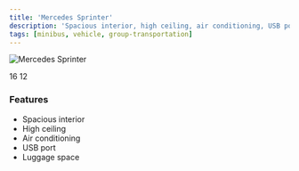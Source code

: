 ```yaml
---
title: 'Mercedes Sprinter'
description: 'Spacious interior, high ceiling, air conditioning, USB port, minibus with large luggage space.'
tags: [minibus, vehicle, group-transportation]
---
```


<img
  src="https://res.cloudinary.com/djzzikcey/image/upload/v1749822101/momtur_uploads/e5qsftazmdupeh8rri33.webp"
  alt="Mercedes Sprinter"
/>

<CardGroup>
  <Card title="Passenger Capacity">
    16
  </Card>
  <Card title="Luggage Capacity">
    12
  </Card>
</CardGroup>

### Features

- Spacious interior
- High ceiling
- Air conditioning
- USB port
- Luggage space